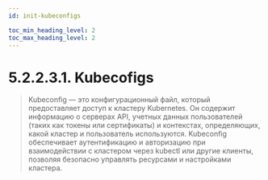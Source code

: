 ```yaml
---
id: init-kubeconfigs

toc_min_heading_level: 2
toc_max_heading_level: 2
---
```



# 5.2.2.3.1. Kubecofigs
> Kubeconfig — это конфигурационный файл, который предоставляет доступ к кластеру Kubernetes. Он содержит информацию о серверах API, учетных данных пользователей (таких как токены или сертификаты) и контекстах, определяющих, какой кластер и пользователь используются. Kubeconfig обеспечивает аутентификацию и авторизацию при взаимодействии с кластером через kubectl или другие клиенты, позволяя безопасно управлять ресурсами и настройками кластера.

<AllMasterTabs/>

<AllAppCerts/>